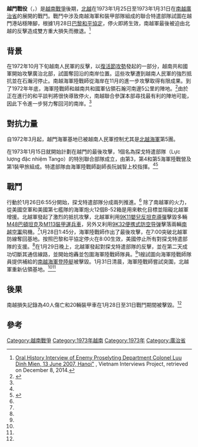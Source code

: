 {{Infobox military conflict
| conflict= 越門戰役
| partof= [[越南戰爭|越南戰爭]]
| image = 
| caption = 
| date= 1973年1月25日 - 31日
| place= [[越南共和國|越南共和國]][[廣治省|廣治省]]{{Link-vi|越門港|Cảng Cửa Việt}}
| result= 北越戰術勝利
| combatant1= {{flag|South Vietnam}}<br>{{USA}}（直至1月28日）
| combatant2= {{flag|North Vietnam}}
| commander1= {{flagicon|South Vietnam}} [[吳光長|吳光長]]<br/>{{flagicon|South Vietnam}} 阮誠智
| commander2= {{flagicon|North Vietnam}} [[黎仲迅|黎仲迅]]<br/>{{flagicon|North Vietnam}} {{Link-vi|高文慶|Cao Văn Khánh}}
| strength1 = 
| strength2 = 
| casualties1= 不明（北越宣稱：2,330人陣亡或受傷，200人被俘，113輛坦克被擊毀<ref name=qdnd>Phạm Phán, [http://www.qdnd.vn/qdndsite/vi-vn/61/43/khoa-hoc-nghe-thuat-quan-su/be-gay-cuoc-hanh-quan-tango-xi-ty/38927.html "Bẻ gãy cuộc hành quân 'Tango Xi-ty'"] {{webarchive|url=https://web.archive.org/web/20141129070900/http://www.qdnd.vn/qdndsite/vi-vn/61/43/khoa-hoc-nghe-thuat-quan-su/be-gay-cuoc-hanh-quan-tango-xi-ty/38927.html |date=2014-11-29 }} (in Vietnamese), ''People's Army'' newspaper, retrieved on November 23, 2014</ref>）
| casualties2= 不明但傷亡慘重
| campaignbox = {{Campaignbox 越南戰爭}}
}}

'''越門戰役'''（{{vie|qn = '''Trận Cửa Việt'''|hn = '''陣𨷯越'''}}，{{lang-en|'''Battle of Cửa Việt'''}}）是[[越南戰爭|越南戰爭]]後期，[[北越|北越]]在1973年1月25日至1973年1月31日在[[南越|南越]][[廣治省|廣治省]]的{{Link-en|越門海軍基地|Cửa Việt Base}}展開的戰鬥。戰鬥中涉及南越海軍和裝甲部隊組成的聯合特遣部隊試圖在越門港站穩陣腳，根據1月28日[[巴黎和平協定|巴黎和平協定]]，停火即將生效，南越軍最後被迫由北越的反擊造成雙方重大損失而撤退。<ref name=interview>[http://vietnaminterviewsusc.org/wp-content/uploads/2009/07/Luu-Dinh-Mien-Oral-History-Interview.pdf Oral History Interview of Enemy Proselyting Department Colonel Luu Dinh Mien, 13 June 2007, Hanoi"] {{Wayback|url=http://vietnaminterviewsusc.org/wp-content/uploads/2009/07/Luu-Dinh-Mien-Oral-History-Interview.pdf |date=20141209100919 }}, Vietnam Interviews Project, retrieved on December 8, 2014.</ref>

==背景==
在1972年10月下旬越南人民軍的反擊，以[[復活節攻勢|復活節攻勢]]發起的一部分，越南共和國軍開始攻擊廣治北部，試圖奪回沿{{Link-en|石瀚河|Thạch Hãn River}}的南岸位置。這些攻擊遭到越南人民軍的強烈抵抗並在石瀚河停止。南越海軍陸戰師從海岸在11月的進一步攻擊取得有限成果。到了1972年年底，海軍陸戰師和越南共和國軍佔領石瀚河南邊5公里的陣地。<ref name=Melson>{{cite book|last=Melson|first=Charles|title=U.S. Marines In Vietnam: The War That Would Not End, 1971–1973|url=https://archive.org/details/usmarinesinvietn00char_0|publisher=History and Museums Division, Headquarters, U.S. Marine Corps|year=1991|isbn=978-1482384055|pages=[https://archive.org/details/usmarinesinvietn00char_0/page/129 129]–131}}</ref>由於正在進行的和平談判將很快導致停火，南越聯合參謀本部尋找最有利的陣地可能，因此下令進一步努力奪回河的南岸。<ref name=Melson/>{{rp|134}}

==對抗力量==
自1972年3月起，越門海軍基地已被越南人民軍控制尤其是[[越南人民海軍|北越海軍]]第5團。

在1973年1月15日就開始計劃在越門的最後攻擊，1個名為探戈特遣部隊（<span lang="vi" dir="ltr">Lực lượng đặc nhiệm Tango</span>）的特別聯合部隊成立，由第3，第4和第5海軍陸戰營及第1裝甲旅組成。特遣部隊由海軍陸戰師副師長阮誠智上校指揮。<ref name=Melson/>{{rp|134}}<ref name="Lâm 2001 293">{{cite book|last=Lâm|first=Quang Thi|title=The Twenty-five Year Century: A South Vietnamese General Remembers the Indochina War to the Fall of Saigon|url=https://archive.org/details/twentyfiveyearce00lamq|publisher=University of North Texas Press|year=2001|isbn=1574411438|page=[https://archive.org/details/twentyfiveyearce00lamq/page/293 293]}}</ref>

==戰鬥==
行動於1月26日6:55分開始，探戈特遣部隊分成兩列推進。<ref name=Melson/>{{rp|134}} 除了南越軍的火力，從美國空軍和美國第七艦隊的海軍炮火12個B-52箱是用來軟化目標並阻礙北越軍增援。北越軍發起了激烈的抵抗攻擊，北越軍利用[[9M14嬰兒式反坦克飛彈|9K11嬰兒反坦克導彈]]擊毀多輛[[M48巴頓坦克|M48巴頓坦克]]及[[M113裝甲運兵車|M113裝甲運兵車]]，另外又利用[[9K32便携式防空导弹|9K32便携式防空导弹]]擊落兩輛[[南越空軍|南越空軍]]飛機。<ref name=Melson/>{{rp|135}}1月28日1:45分，海軍陸戰師作出了最後攻擊，在7:00突破北越軍防線奪回基地。按照巴黎和平協定停火在8:00生效，美國停止所有對探戈特遣部隊的支援。<ref name=Melson/>{{rp|135}}在1月29日晚上，北越軍發起對探戈特遣部隊的反擊，並在第二天成功切斷其通信線路，並開始炮轟並包圍海軍陸戰師隊員。<ref name=Melson/>{{rp|136}}1艘試圖向海軍陸戰師隊員提供補給的[[南越海軍|南越海軍]][[機械化登陸艇|登陸艇]]被擊毀。1月31日清晨，海軍陸戰師嘗試突圍，北越軍重新佔領基地。<ref name=Melson/>{{rp|136}}<ref name="Lâm 2001 293"/>

==後果==
南越損失記錄為40人傷亡和20輛裝甲車在1月28日至31日戰鬥期間被擊毀。<ref name=Melson/>{{rp|136}}

==參考==
{{reflist}}

[[Category:越南戰爭|Category:越南戰爭]]
[[Category:1973年越南|Category:1973年越南]]
[[Category:1973年|Category:1973年]]
[[Category:廣治省|Category:廣治省]]